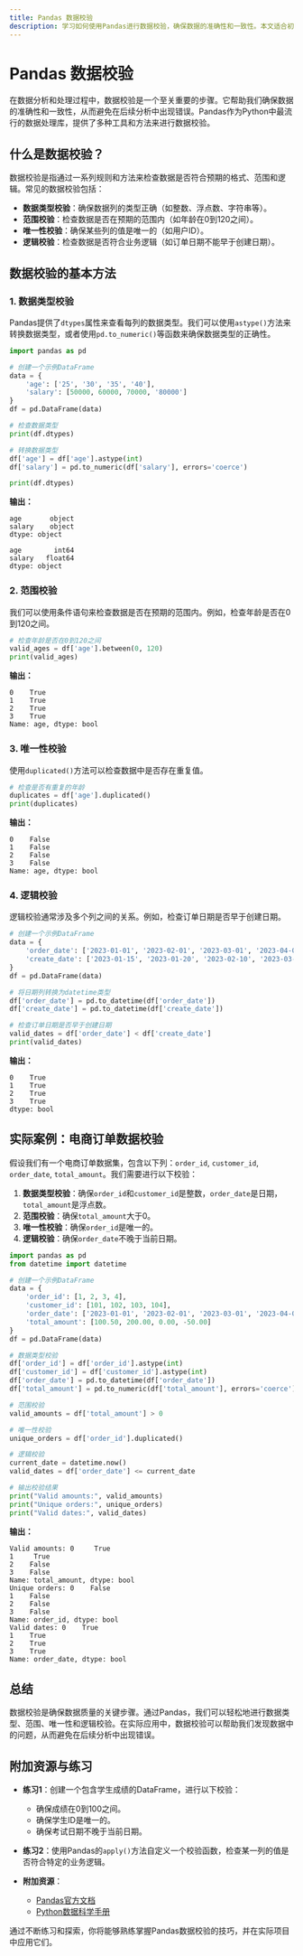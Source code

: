 ```yaml
---
title: Pandas 数据校验
description: 学习如何使用Pandas进行数据校验，确保数据的准确性和一致性。本文适合初学者，包含代码示例和实际案例。
---
```


# Pandas 数据校验

在数据分析和处理过程中，数据校验是一个至关重要的步骤。它帮助我们确保数据的准确性和一致性，从而避免在后续分析中出现错误。Pandas作为Python中最流行的数据处理库，提供了多种工具和方法来进行数据校验。

## 什么是数据校验？

数据校验是指通过一系列规则和方法来检查数据是否符合预期的格式、范围和逻辑。常见的数据校验包括：

- **数据类型校验**：确保数据列的类型正确（如整数、浮点数、字符串等）。
- **范围校验**：检查数据是否在预期的范围内（如年龄在0到120之间）。
- **唯一性校验**：确保某些列的值是唯一的（如用户ID）。
- **逻辑校验**：检查数据是否符合业务逻辑（如订单日期不能早于创建日期）。

## 数据校验的基本方法

### 1. 数据类型校验

Pandas提供了`dtypes`属性来查看每列的数据类型。我们可以使用`astype()`方法来转换数据类型，或者使用`pd.to_numeric()`等函数来确保数据类型的正确性。

```python
import pandas as pd

# 创建一个示例DataFrame
data = {
    'age': ['25', '30', '35', '40'],
    'salary': [50000, 60000, 70000, '80000']
}
df = pd.DataFrame(data)

# 检查数据类型
print(df.dtypes)

# 转换数据类型
df['age'] = df['age'].astype(int)
df['salary'] = pd.to_numeric(df['salary'], errors='coerce')

print(df.dtypes)
```

**输出：**
```
age       object
salary    object
dtype: object

age        int64
salary   float64
dtype: object
```

### 2. 范围校验

我们可以使用条件语句来检查数据是否在预期的范围内。例如，检查年龄是否在0到120之间。

```python
# 检查年龄是否在0到120之间
valid_ages = df['age'].between(0, 120)
print(valid_ages)
```

**输出：**
```
0    True
1    True
2    True
3    True
Name: age, dtype: bool
```

### 3. 唯一性校验

使用`duplicated()`方法可以检查数据中是否存在重复值。

```python
# 检查是否有重复的年龄
duplicates = df['age'].duplicated()
print(duplicates)
```

**输出：**
```
0    False
1    False
2    False
3    False
Name: age, dtype: bool
```

### 4. 逻辑校验

逻辑校验通常涉及多个列之间的关系。例如，检查订单日期是否早于创建日期。

```python
# 创建一个示例DataFrame
data = {
    'order_date': ['2023-01-01', '2023-02-01', '2023-03-01', '2023-04-01'],
    'create_date': ['2023-01-15', '2023-01-20', '2023-02-10', '2023-03-05']
}
df = pd.DataFrame(data)

# 将日期列转换为datetime类型
df['order_date'] = pd.to_datetime(df['order_date'])
df['create_date'] = pd.to_datetime(df['create_date'])

# 检查订单日期是否早于创建日期
valid_dates = df['order_date'] < df['create_date']
print(valid_dates)
```

**输出：**
```
0    True
1    True
2    True
3    True
dtype: bool
```

## 实际案例：电商订单数据校验

假设我们有一个电商订单数据集，包含以下列：`order_id`, `customer_id`, `order_date`, `total_amount`。我们需要进行以下校验：

1. **数据类型校验**：确保`order_id`和`customer_id`是整数，`order_date`是日期，`total_amount`是浮点数。
2. **范围校验**：确保`total_amount`大于0。
3. **唯一性校验**：确保`order_id`是唯一的。
4. **逻辑校验**：确保`order_date`不晚于当前日期。

```python
import pandas as pd
from datetime import datetime

# 创建一个示例DataFrame
data = {
    'order_id': [1, 2, 3, 4],
    'customer_id': [101, 102, 103, 104],
    'order_date': ['2023-01-01', '2023-02-01', '2023-03-01', '2023-04-01'],
    'total_amount': [100.50, 200.00, 0.00, -50.00]
}
df = pd.DataFrame(data)

# 数据类型校验
df['order_id'] = df['order_id'].astype(int)
df['customer_id'] = df['customer_id'].astype(int)
df['order_date'] = pd.to_datetime(df['order_date'])
df['total_amount'] = pd.to_numeric(df['total_amount'], errors='coerce')

# 范围校验
valid_amounts = df['total_amount'] > 0

# 唯一性校验
unique_orders = df['order_id'].duplicated()

# 逻辑校验
current_date = datetime.now()
valid_dates = df['order_date'] <= current_date

# 输出校验结果
print("Valid amounts:", valid_amounts)
print("Unique orders:", unique_orders)
print("Valid dates:", valid_dates)
```

**输出：**
```
Valid amounts: 0     True
1     True
2    False
3    False
Name: total_amount, dtype: bool
Unique orders: 0    False
1    False
2    False
3    False
Name: order_id, dtype: bool
Valid dates: 0    True
1    True
2    True
3    True
Name: order_date, dtype: bool
```

## 总结

数据校验是确保数据质量的关键步骤。通过Pandas，我们可以轻松地进行数据类型、范围、唯一性和逻辑校验。在实际应用中，数据校验可以帮助我们发现数据中的问题，从而避免在后续分析中出现错误。

## 附加资源与练习

- **练习1**：创建一个包含学生成绩的DataFrame，进行以下校验：
  - 确保成绩在0到100之间。
  - 确保学生ID是唯一的。
  - 确保考试日期不晚于当前日期。

- **练习2**：使用Pandas的`apply()`方法自定义一个校验函数，检查某一列的值是否符合特定的业务逻辑。

- **附加资源**：
  - [Pandas官方文档](https://pandas.pydata.org/pandas-docs/stable/)
  - [Python数据科学手册](https://jakevdp.github.io/PythonDataScienceHandbook/)

通过不断练习和探索，你将能够熟练掌握Pandas数据校验的技巧，并在实际项目中应用它们。